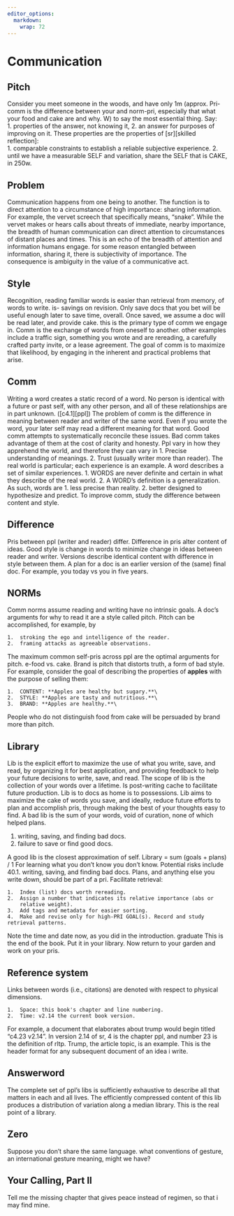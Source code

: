 ```yaml
---
editor_options: 
  markdown: 
    wrap: 72
---
```


# Communication  

## Pitch  

Consider you meet someone in the woods, and have only 1m (approx.
Pri-comm is the difference between your and norm-pri, especially that what your food and cake are and why.
W) to say the most essential thing.
Say:  
    1.  properties of the answer, not knowing it,
    2.  an answer for purposes of improving on it.
These properties are the properties of [sr][skilled reflection]:  
    1.  comparable constraints to establish a reliable subjective
        experience.
    2.  until we have a measurable SELF and variation, share the SELF
        that is CAKE, in 250w.


## Problem  

Communication happens from one being to another.
The function is to direct attention to a circumstance of high importance: sharing information.
For example, the vervet screech that specifically means, "snake".
While the vervet makes or hears calls about threats of immediate, nearby importance, the breadth of human communication can direct attention to circumstances of distant places and times.
This is an echo of the breadth of attention and information humans engage. for some reason entangled between information, sharing it, there is subjectivity of importance.
The consequence is ambiguity in the value of a communicative act.  

## Style  

Recognition, reading familiar words is easier than retrieval from memory, of words to write. is- savings on revision.
Only save docs that you bet will be useful enough later to save time, overall.
Once saved, we assume a doc will be read later, and provide cake. this is the primary type of comm we engage in.
Comm is the exchange of words from oneself to another. other examples include a traffic sign, something you wrote and are rereading, a carefully crafted party invite, or a lease agreement.
The goal of comm is to maximize that likelihood, by engaging in the inherent and practical problems that arise. 

## Comm  

Writing a word creates a static record of a word.
No person is identical with a future or past self, with any other person, and all of these relationships are in part unknown. ([c4.1][ppl])
The problem of comm is the difference in meaning between reader and writer of the same word.
Even if you wrote the word, your later self may read a different meaning for that word.
Good comm attempts to systematically reconcile these issues.
Bad comm takes advantage of them at the cost of clarity and honesty.
Ppl vary in how they apprehend the world, and therefore they can vary in
    1.  Precise understanding of meanings.
    2.  Trust (usually writer more than reader).
The real world is particular; each experience is an example.
A word describes a set of similar experiences.
    1.  WORDS are never definite and certain in what they describe of the real world.
    2.  A WORD's definition is a generalization.
As such, words are
    1.  less precise than reality.
    2.  better designed to hypothesize and predict.
To improve comm, study the difference between content and style.

<!-- pulled from essay-content-vs-style 2022-11-07-0912

(Anything said to oneself or another is the result of an implied imperative to yourself, "THINK", (at least) for your own PRI.)
COMM, the exchange of WORDS between PPL of different PRIs, is by default GOOD and CLOSER. To SAY a WORD is to BET on a PRI of potential GOOD for the other person. Each time one responds (i-the WORD-NEXT), they imply consent (LET) that COMM is worthwhile for one's personal PRI and to a shared PRI for both (COMM-PRI). Supposing such a shared PRI exists, then the POINT is its MOMENT. the POINT is rarely less important than manners of conveying it, and thus rarely worth discussing in the moment. The simple, fair appeal, is to request a separate conversation where such topics are the point of the conversation. If your conversant agrees, then you're set. For a later time. For now, read on about what we're talking about.-->


## Difference  

Pris between ppl (writer and reader) differ.
Difference in pris alter content of ideas.
Good style is change in words to minimize change in ideas between reader and writer.
Versions describe identical content with difference in style between them.
A plan for a doc is an earlier version of the (same) final doc.
For example, you today vs you in five years.  

## NORMs  

Comm norms assume reading and writing have no intrinsic goals.
A doc's arguments for why to read it are a style called pitch.
Pitch can be accomplished, for example, by

    1.  stroking the ego and intelligence of the reader.
    2.  framing attacks as agreeable observations.

The maximum common self-pris across ppl are the optimal arguments for pitch. e-food vs. cake.
Brand is pitch that distorts truth, a form of bad style.
For example, consider the goal of describing the properties of **apples** with the purpose of selling them:  

    1.  CONTENT: **Apples are healthy but sugary.**\
    2.  STYLE: **Apples are tasty and nutritious.**\
    3.  BRAND: **Apples are healthy.**\

People who do not distinguish food from cake will be persuaded by brand more than pitch.  

## Library

Lib is the explicit effort to maximize the use of what you write, save, and read, by organizing it for best application, and providing feedback to help your future decisions to write, save, and read.
The scope of lib is the collection of your words over a lifetime.
Is post-writing cache to facilitate future production.
Lib is to docs as home is to possessions.
Lib aims to maximize the cake of words you save, and ideally, reduce future efforts to plan and accomplish pris, through making the best of your thoughts easy to find.
A bad lib is the sum of your words, void of curation, none of which helped plans.  

  1. writing, saving, and finding bad docs.
  2. failure to save or find good docs.

A good lib is the closest approximation of self.
Library = sum (goals + plans) / 1
For learning what you don't know you don't know.
Potential risks include 40.1. writing, saving, and finding bad docs.
Plans, and anything else you write down, should be part of a pri.
Facilitate retrieval:

    1.  Index (list) docs worth rereading.
    2.  Assign a number that indicates its relative importance (abs or
        relative weight).
    3.  Add tags and metadata for easier sorting.
    4.  Make and revise only for high-PRI GOAL(s). Record and study retrieval patterns.

Note the time and date now, as you did in the introduction. graduate
This is the end of the book.
Put it in your library.
Now return to your garden and work on your pris.

## Reference system
Links between words (i.e., citations) are denoted with respect to physical dimensions. 
 
    1.  Space: this book's chapter and line numbering.
    2.  Time: v2.14 the current book version.

For example, a document that elaborates about trump would begin titled "c4.23 v2.14".
In version 2.14 of sr, 4 is the chapter ppl, and number 23 is the definition of rltp. Trump, the article topic, is an example.
This is the header format for any subsequent document of an idea i write.  


## Answerword  

The complete set of ppl's libs is sufficiently exhaustive to describe all that matters in each and all lives.
The efficiently compressed content of this lib produces a distribution of variation along a median library.
This is the real point of a library.  


## Zero  

Suppose you don't share the same language. what conventions of gesture, an international gesture meaning, might we have?  


## Your Calling, Part II  

Tell me the missing chapter that gives peace instead of regimen, so that i may find mine.
